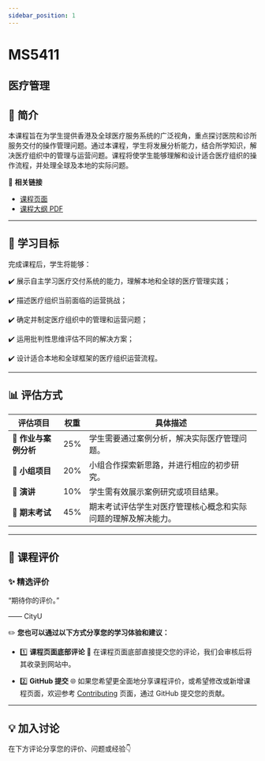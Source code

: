 ```yaml
---
sidebar_position: 1
---
```


# MS5411
## 医疗管理

## **📘 简介**
本课程旨在为学生提供香港及全球医疗服务系统的广泛视角，重点探讨医院和诊所服务交付的操作管理问题。通过本课程，学生将发展分析能力，结合所学知识，解决医疗组织中的管理与运营问题。课程将使学生能够理解和设计适合医疗组织的操作流程，并处理全球及本地的实际问题。

🔗 **相关链接**
- [课程页面](https://www.cityu.edu.hk/catalogue/pg/202425/course/MS5411.htm)
- [课程大纲 PDF](https://www.cityu.edu.hk/catalogue/pg/202425/course/MS5411.pdf)

---

## **🎯 学习目标**

完成课程后，学生将能够：

✔️ 展示自主学习医疗交付系统的能力，理解本地和全球的医疗管理实践；

✔️ 描述医疗组织当前面临的运营挑战；

✔️ 确定并制定医疗组织中的管理和运营问题；

✔️ 运用批判性思维评估不同的解决方案；

✔️ 设计适合本地和全球框架的医疗组织运营流程。

---

## **📊 评估方式**

| **评估项目**          | **权重** | **具体描述**                                                                                       |
|----------------------|---------|---------------------------------------------------------------------------------------------------|
| **📄 作业与案例分析**  | 25%     | 学生需要通过案例分析，解决实际医疗管理问题。                                                     |
| **👥 小组项目**        | 20%     | 小组合作探索新思路，并进行相应的初步研究。                                                         |
| **📄 演讲**            | 10%     | 学生需有效展示案例研究或项目结果。                                                                 |
| **📝 期末考试**        | 45%     | 期末考试评估学生对医疗管理核心概念和实际问题的理解及解决能力。                                   |

---

## **💬 课程评价**

### ✨ **精选评价**
<div className={commentStyles.commentBox}>
    <p className={commentStyles.commentText}>
        “期待你的评价。”
    </p>
    <p className={commentStyles.commentAuthor}>—— CityU</p>
</div>

✏️ **您也可以通过以下方式分享您的学习体验和建议：**

- 1️⃣ **课程页面底部评论**
💬 在课程页面底部直接提交您的评论，我们会审核后将其收录到网站中。

- 2️⃣ **GitHub 提交**
🌐 如果您希望更全面地分享课程评价，或希望修改或新增课程页面，欢迎参考 [Contributing](/contributing) 页面，通过 GitHub 提交您的贡献。



---

## **💡 加入讨论**

在下方评论分享您的评价、问题或经验👇
<Utterances />
